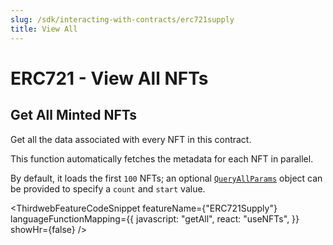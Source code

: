 ```yaml
---
slug: /sdk/interacting-with-contracts/erc721supply
title: View All
---
```



# ERC721 - View All NFTs

## Get All Minted NFTs

Get all the data associated with every NFT in this contract.

This function automatically fetches the metadata for each NFT in parallel.

By default, it loads the first `100` NFTs; an optional [`QueryAllParams`](https://portal.thirdweb.com/typescript/sdk.queryallparams)
object can be provided to specify a `count` and `start` value.

<ThirdwebFeatureCodeSnippet
  featureName={"ERC721Supply"}
  languageFunctionMapping={{
    javascript: "getAll",
    react: "useNFTs",
  }}
  showHr={false}
/>
